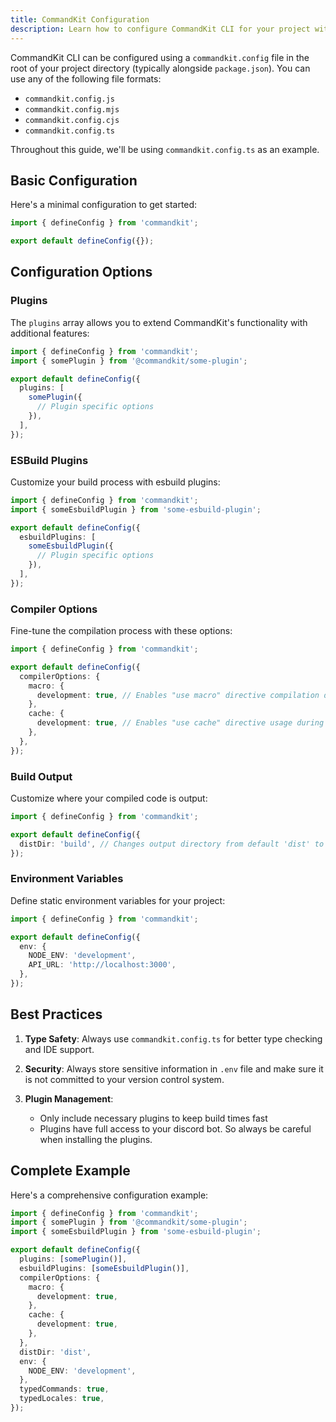 ```yaml
---
title: CommandKit Configuration
description: Learn how to configure CommandKit CLI for your project with detailed examples and best practices.
---
```


CommandKit CLI can be configured using a `commandkit.config` file in the root of your project directory (typically alongside `package.json`). You can use any of the following file formats:

- `commandkit.config.js`
- `commandkit.config.mjs`
- `commandkit.config.cjs`
- `commandkit.config.ts`

Throughout this guide, we'll be using `commandkit.config.ts` as an example.

## Basic Configuration

Here's a minimal configuration to get started:

```ts title="commandkit.config.ts"
import { defineConfig } from 'commandkit';

export default defineConfig({});
```

## Configuration Options

### Plugins

The `plugins` array allows you to extend CommandKit's functionality with additional features:

```ts title="commandkit.config.ts"
import { defineConfig } from 'commandkit';
import { somePlugin } from '@commandkit/some-plugin';

export default defineConfig({
  plugins: [
    somePlugin({
      // Plugin specific options
    }),
  ],
});
```

### ESBuild Plugins

Customize your build process with esbuild plugins:

```ts title="commandkit.config.ts"
import { defineConfig } from 'commandkit';
import { someEsbuildPlugin } from 'some-esbuild-plugin';

export default defineConfig({
  esbuildPlugins: [
    someEsbuildPlugin({
      // Plugin specific options
    }),
  ],
});
```

### Compiler Options

Fine-tune the compilation process with these options:

```ts title="commandkit.config.ts"
import { defineConfig } from 'commandkit';

export default defineConfig({
  compilerOptions: {
    macro: {
      development: true, // Enables "use macro" directive compilation during development
    },
    cache: {
      development: true, // Enables "use cache" directive usage during development
    },
  },
});
```

### Build Output

Customize where your compiled code is output:

```ts title="commandkit.config.ts"
import { defineConfig } from 'commandkit';

export default defineConfig({
  distDir: 'build', // Changes output directory from default 'dist' to 'build'
});
```

### Environment Variables

Define static environment variables for your project:

```ts title="commandkit.config.ts"
import { defineConfig } from 'commandkit';

export default defineConfig({
  env: {
    NODE_ENV: 'development',
    API_URL: 'http://localhost:3000',
  },
});
```

## Best Practices

1. **Type Safety**: Always use `commandkit.config.ts` for better type checking and IDE support.
2. **Security**: Always store sensitive information in `.env` file and make sure it is not committed to your version control system.
3. **Plugin Management**:

   - Only include necessary plugins to keep build times fast
   - Plugins have full access to your discord bot. So always be careful when installing the plugins.

## Complete Example

Here's a comprehensive configuration example:

```ts title="commandkit.config.ts"
import { defineConfig } from 'commandkit';
import { somePlugin } from '@commandkit/some-plugin';
import { someEsbuildPlugin } from 'some-esbuild-plugin';

export default defineConfig({
  plugins: [somePlugin()],
  esbuildPlugins: [someEsbuildPlugin()],
  compilerOptions: {
    macro: {
      development: true,
    },
    cache: {
      development: true,
    },
  },
  distDir: 'dist',
  env: {
    NODE_ENV: 'development',
  },
  typedCommands: true,
  typedLocales: true,
});
```
